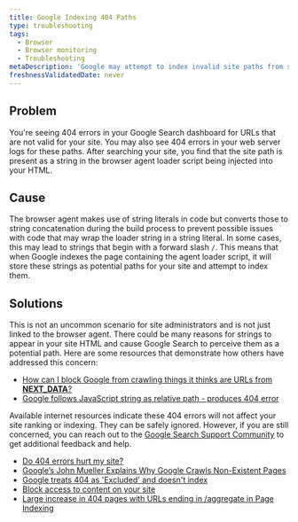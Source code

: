 ```yaml
---
title: Google Indexing 404 Paths
type: troubleshooting
tags:
  - Browser
  - Browser monitoring
  - Troubleshooting
metaDescription: 'Google may attempt to index invalid site paths from strings found in the agent loader.'
freshnessValidatedDate: never
---
```


## Problem

You're seeing 404 errors in your Google Search dashboard for URLs that are not valid for your site. You may also see 404 errors in your web server logs for these paths. After searching your site, you find that the site path is present as a string in the browser agent loader script being injected into your HTML.

## Cause

The browser agent makes use of string literals in code but converts those to string concatenation during the build process to prevent possible issues with code that may wrap the loader string in a string literal. In some cases, this may lead to strings that begin with a forward slash `/`. This means that when Google indexes the page containing the agent loader script, it will store these strings as potential paths for your site and attempt to index them.

## Solutions

This is not an uncommon scenario for site administrators and is not just linked to the browser agent. There could be many reasons for strings to appear in your site HTML and cause Google Search to perceive them as a potential path. Here are some resources that demonstrate how others have addressed this concern:

* [How can I block Google from crawling things it thinks are URLs from **NEXT_DATA**?](https://stackoverflow.com/questions/75672103/how-can-i-block-google-from-crawling-things-it-thinks-are-urls-from-next-data)
* [Google follows JavaScript string as relative path - produces 404 error](https://webmasters.stackexchange.com/questions/50848/google-follows-javascript-string-as-relative-path-produces-404-error)

Available internet resources indicate these 404 errors will not affect your site ranking or indexing. They can be safely ignored. However, if you are still concerned, you can reach out to the [Google Search Support Community](https://support.google.com/webmasters/community?hl=en) to get additional feedback and help.

* [Do 404 errors hurt my site?](https://developers.google.com/search/blog/2011/05/do-404s-hurt-my-site)
* [Google’s John Mueller Explains Why Google Crawls Non-Existent Pages](https://www.searchenginejournal.com/googlebot-404/239325/)
* [Google treats 404 as 'Excluded' and doesn't index](https://support.google.com/webmasters/thread/59325769?hl=en&msgid=59357731)
* [Block access to content on your site](https://support.google.com/news/publisher-center/answer/9605477?hl=en)
* [Large increase in 404 pages with URLs ending in /aggregate in Page Indexing](https://support.google.com/webmasters/thread/212583650/large-increase-in-404-pages-with-urls-ending-in-aggregate-in-page-indexing?hl=en)

